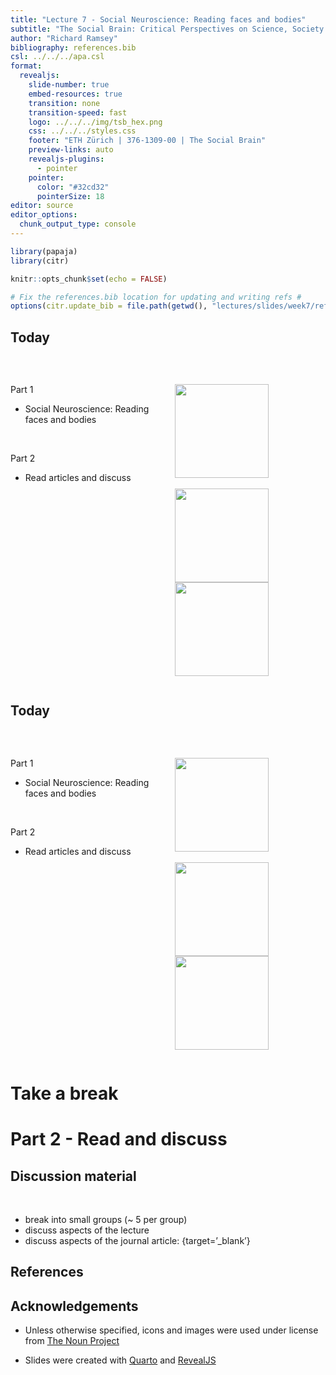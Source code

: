 ```yaml
---
title: "Lecture 7 - Social Neuroscience: Reading faces and bodies"
subtitle: "The Social Brain: Critical Perspectives on Science, Society and Neurodiversity" 
author: "Richard Ramsey"
bibliography: references.bib
csl: ../../../apa.csl
format:
  revealjs:
    slide-number: true
    embed-resources: true
    transition: none
    transition-speed: fast
    logo: ../../../img/tsb_hex.png
    css: ../../../styles.css
    footer: "ETH Zürich | 376-1309-00 | The Social Brain"
    preview-links: auto
    revealjs-plugins:
      - pointer
    pointer:
      color: "#32cd32"
      pointerSize: 18
editor: source
editor_options: 
  chunk_output_type: console
---
```


```r
library(papaja)
library(citr)

knitr::opts_chunk$set(echo = FALSE)

# Fix the references.bib location for updating and writing refs #
options(citr.update_bib = file.path(getwd(), "lectures/slides/week7/references.bib"))
```

## Today ##

<br>

:::: {.columns}
::: {.column width="50%"}
[Part 1]{.green-text}

- Social Neuroscience: Reading faces and bodies

<br>

[Part 2]{.green-text}

- Read articles and discuss
:::
::: {.column width="50%"}
![](../icons/lecture.png){width=150px}\
<br>
![](../icons/reading.png){width=150px} ![](../icons/discussion.png){width=150px}
:::
::::




## Today ##

<br>

:::: {.columns}
::: {.column width="50%"}
[Part 1]{.green-text}

- Social Neuroscience: Reading faces and bodies

<br>

[Part 2]{.green-text}

- Read articles and discuss
:::
::: {.column width="50%"}
![](../icons/lecture.png){width=150px}\
<br>
![](../icons/reading.png){width=150px} ![](../icons/discussion.png){width=150px}
:::
::::

# Take a break #

# Part 2 - Read and discuss #

## Discussion material ##

<br>

- break into small groups (~ 5 per group)
- discuss aspects of the lecture 
- discuss aspects of the journal article:
<link here>{target='_blank'}


## References

::: {#refs .text-smaller}
:::

## Acknowledgements 

- Unless otherwise specified, icons and images were used under license from [The Noun Project](https://thenounproject.com/)

- Slides were created with [Quarto](https://quarto.org/) and [RevealJS](https://revealjs.com/)